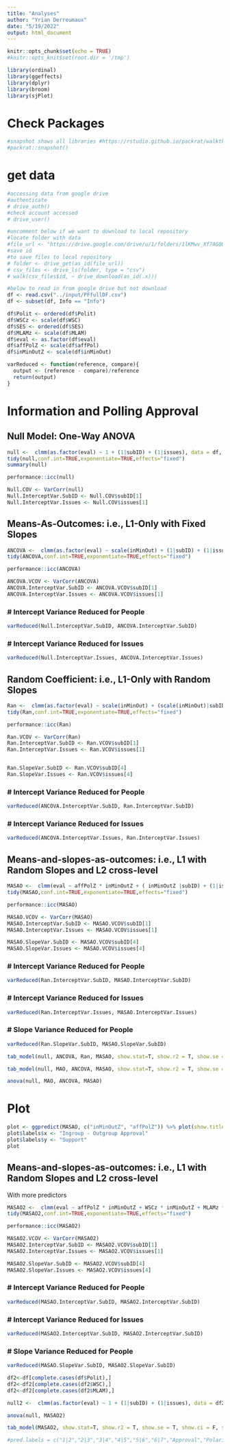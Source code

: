 ```yaml
---
title: "Analyses"
author: "Yrian Derreumaux"
date: "5/19/2022"
output: html_document
---
```


```r
knitr::opts_chunk$set(echo = TRUE)
#knitr::opts_knit$set(root.dir = '/tmp')
```

```r
library(ordinal)
library(ggeffects)
library(dplyr)
library(broom)
library(sjPlot)
```


# Check Packages 

```r
#snapshot shows all libraries #https://rstudio.github.io/packrat/walkthrough.html
#packrat::snapshot()
```

# get data
```r
#accessing data from google drive
#authenticate 
# drive_auth()
#check account accessed
# drive_user()

#uncomment below if we want to download to local repository
#locate folder with data
#file_url <- "https://drive.google.com/drive/u/1/folders/1lKMwv_Xf7AGQO5fuSwTlPbzV9Vr6lqLt/SharedDFfullDF.csv"
#save id
#to save files to local repository
# folder <- drive_get(as_id(file_url))
# csv_files <- drive_ls(folder, type = "csv")
# walk(csv_files$id, ~ drive_download(as_id(.x)))

#below to read in from google drive but not download
df <- read.csv("../input/PFfullDF.csv")
df <- subset(df, Info == "Info")
```

```r
df$Polit <- ordered(df$Polit)
df$WSCz <- scale(df$WSC)
df$SES <- ordered(df$SES)
df$MLAMz <- scale(df$MLAM)
df$eval <- as.factor(df$eval)
df$affPolZ <- scale(df$affPol)
df$inMinOutZ <- scale(df$inMinOut)
```


```r
varReduced <- function(reference, compare){
  output <- (reference - compare)/reference
  return(output)
}
```


# Information and Polling Approval

## Null Model: One-Way ANOVA

```r
null <-  clmm(as.factor(eval) ~ 1 + (1|subID) + (1|issues), data = df, threshold = "flexible")
tidy(null,conf.int=TRUE,exponentiate=TRUE,effects="fixed")
summary(null)

performance::icc(null)

Null.COV <- VarCorr(null)
Null.InterceptVar.SubID <- Null.COV$subID[1]
Null.InterceptVar.Issues <- Null.COV$issues[1]
```

## Means-As-Outcomes: i.e., L1-Only with Fixed Slopes

```r
ANCOVA <-  clmm(as.factor(eval) ~ scale(inMinOut) + (1|subID) + (1|issues), data = df, threshold = "flexible")
tidy(ANCOVA,conf.int=TRUE,exponentiate=TRUE,effects="fixed")

performance::icc(ANCOVA)

ANCOVA.VCOV <- VarCorr(ANCOVA)
ANCOVA.InterceptVar.SubID <- ANCOVA.VCOV$subID[1]
ANCOVA.InterceptVar.Issues <- ANCOVA.VCOV$issues[1]
```

### # Intercept Variance Reduced for People

```r
varReduced(Null.InterceptVar.SubID, ANCOVA.InterceptVar.SubID)
```

### # Intercept Variance Reduced for Issues

```r
varReduced(Null.InterceptVar.Issues, ANCOVA.InterceptVar.Issues)
```

## Random Coefficient: i.e., L1-Only with Random Slopes

```r
Ran <-  clmm(as.factor(eval) ~ scale(inMinOut) + (scale(inMinOut)|subID) + (1|issues), data = df, threshold = "flexible")
tidy(Ran,conf.int=TRUE,exponentiate=TRUE,effects="fixed")

performance::icc(Ran)

Ran.VCOV <- VarCorr(Ran)
Ran.InterceptVar.SubID <- Ran.VCOV$subID[1]
Ran.InterceptVar.Issues <- Ran.VCOV$issues[1]


Ran.SlopeVar.SubID <- Ran.VCOV$subID[4]
Ran.SlopeVar.Issues <- Ran.VCOV$issues[4]
```

### # Intercept Variance Reduced for People

```r
varReduced(ANCOVA.InterceptVar.SubID, Ran.InterceptVar.SubID)
```

### # Intercept Variance Reduced for Issues

```r
varReduced(ANCOVA.InterceptVar.Issues, Ran.InterceptVar.Issues)
```

## Means-and-slopes-as-outcomes: i.e., L1 with Random Slopes and L2 cross-level

```r
MASAO <-  clmm(eval ~ affPolZ * inMinOutZ + ( inMinOutZ |subID) + (1|issues), data = df, threshold = "flexible")
tidy(MASAO,conf.int=TRUE,exponentiate=TRUE,effects="fixed")

performance::icc(MASAO)

MASAO.VCOV <- VarCorr(MASAO)
MASAO.InterceptVar.SubID <- MASAO.VCOV$subID[1]
MASAO.InterceptVar.Issues <- MASAO.VCOV$issues[1]

MASAO.SlopeVar.SubID <- MASAO.VCOV$subID[4]
MASAO.SlopeVar.Issues <- MASAO.VCOV$issues[4]
```

### # Intercept Variance Reduced for People

```r
varReduced(Ran.InterceptVar.SubID, MASAO.InterceptVar.SubID)
```

### # Intercept Variance Reduced for Issues

```r
varReduced(Ran.InterceptVar.Issues, MASAO.InterceptVar.Issues)
```

### # Slope Variance Reduced for People

```r
varReduced(Ran.SlopeVar.SubID, MASAO.SlopeVar.SubID)
```

```r
tab_model(null, ANCOVA, Ran, MASAO, show.stat=T, show.r2 = T, show.se = T, show.ci = F, show.p = F, pred.labels = c("1|2","2|3","3|4","4|5","5|6","6|7","Approval","Polarized", "Polarized*Approval"), string.pred = c("Fixed Effects"), string.est = "OR", string.se = "SE", string.stat = "z", digits = 2, emph.p = F, dv.labels = c("Null","MAO","ANCOVA","MASAO"), file="./EDUC215Dtable.doc")
```

```r
tab_model(null, MAO, ANCOVA, MASAO, show.stat=T, show.r2 = T, show.se = T, show.ci = F, show.p = T, pred.labels = c("1|2","2|3","3|4","4|5","5|6","6|7","Approval","Polarized", "Polarized*Approval"), string.pred = c("Fixed Effects"), string.est = "OR", string.se = "SE", string.stat = "z", digits = 2, emph.p = F, dv.labels = c("Null","MAO","ANCOVA","MASAO") )
```

```r
anova(null, MAO, ANCOVA, MASAO)
```
# Plot

```r
plot <- ggpredict(MASAO, c("inMinOutZ", "affPolZ")) %>% plot(show.title=F) + jtools::theme_apa() 
plot$labels$x <- "Ingroup - Outgroup Approval"
plot$labels$y <- "Support"
plot
```


## Means-and-slopes-as-outcomes: i.e., L1 with Random Slopes and L2 cross-level

With more predictors

```r
MASAO2 <-  clmm(eval ~ affPolZ * inMinOutZ + WSCz * inMinOutZ + MLAMz * inMinOutZ + Polit * inMinOutZ +  ( inMinOutZ |subID) + (1|issues), data = df, threshold = "flexible")
tidy(MASAO2,conf.int=TRUE,exponentiate=TRUE,effects="fixed")

performance::icc(MASAO2)

MASAO2.VCOV <- VarCorr(MASAO2)
MASAO2.InterceptVar.SubID <- MASAO2.VCOV$subID[1]
MASAO2.InterceptVar.Issues <- MASAO2.VCOV$issues[1]

MASAO2.SlopeVar.SubID <- MASAO2.VCOV$subID[4]
MASAO2.SlopeVar.Issues <- MASAO2.VCOV$issues[4]
```

### # Intercept Variance Reduced for People

```r
varReduced(MASAO.InterceptVar.SubID, MASAO2.InterceptVar.SubID)
```

### # Intercept Variance Reduced for Issues

```r
varReduced(MASAO2.InterceptVar.SubID, MASAO2.InterceptVar.SubID)
```

### # Slope Variance Reduced for People

```r
varReduced(MASAO.SlopeVar.SubID, MASAO2.SlopeVar.SubID)
```

```r
df2<-df[complete.cases(df$Polit),]
df2<-df2[complete.cases(df2$WSC),]
df2<-df2[complete.cases(df2$MLAM),]

null2 <-  clmm(as.factor(eval) ~ 1 + (1|subID) + (1|issues), data = df2, threshold = "flexible")

anova(null, MASAO2)
```

```r
tab_model(MASAO2, show.stat=T, show.r2 = T, show.se = T, show.ci = F, show.p = F, string.pred = c("Fixed Effects"), string.est = "OR", string.se = "SE", string.stat = "z", digits = 2, emph.p = F, dv.labels = c("MASAO"), file="./EDUC215DtableEXPANDED.doc")

#pred.labels = c("1|2","2|3","3|4","4|5","5|6","6|7","Approval","Polarized", "Polarized*Approval"),
```



